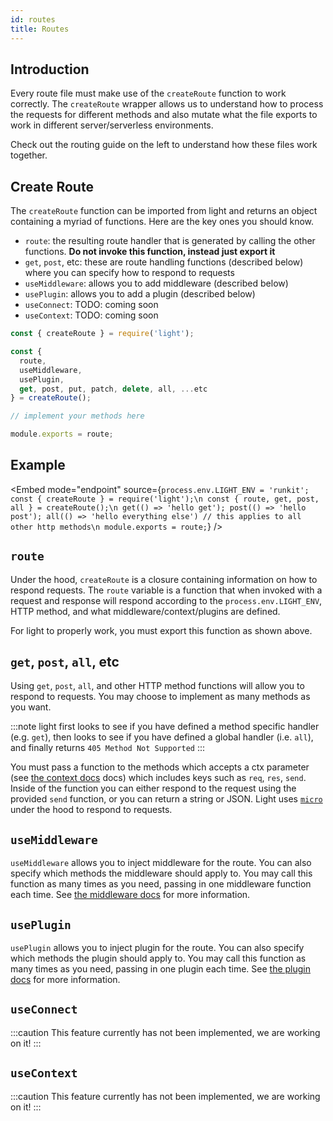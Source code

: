 ```yaml
---
id: routes
title: Routes
---
```


## Introduction

Every route file must make use of the `createRoute` function to work correctly. The `createRoute` wrapper allows us to understand how to process the requests for different methods and also mutate what the file exports to work in different server/serverless environments.

Check out the routing guide on the left to understand how these files work together.

## Create Route

The `createRoute` function can be imported from light and returns an object containing a myriad of functions. Here are the key ones you should know.

- `route`: the resulting route handler that is generated by calling the other functions. **Do not invoke this function, instead just export it**
- `get`, `post`, etc: these are route handling functions (described below) where you can specify how to respond to requests
- `useMiddleware`: allows you to add middleware (described below)
- `usePlugin`: allows you to add a plugin (described below)
- `useConnect`: TODO: coming soon
- `useContext`: TODO: coming soon


```js
const { createRoute } = require('light');

const {
  route,
  useMiddleware,
  usePlugin,
  get, post, put, patch, delete, all, ...etc
} = createRoute();

// implement your methods here

module.exports = route;
```


## Example


<Embed mode="endpoint" source={`process.env.LIGHT_ENV = 'runkit';
const { createRoute } = require('light');\n
const { route, get, post, all } = createRoute();\n
get(() => 'hello get');
post(() => 'hello post');
all(() => 'hello everything else') // this applies to all other http methods\n
module.exports = route;`} />


## `route`

Under the hood, `createRoute` is a closure containing information on how to respond requests. The `route` variable is a function that when invoked with a request and response will respond according to the `process.env.LIGHT_ENV`, HTTP method, and what middleware/context/plugins are defined.

For light to properly work, you must export this function as shown above.

## `get`, `post`, `all`, etc

Using `get`, `post`, `all`, and other HTTP method functions will allow you to respond to requests. You may choose to implement as many methods as you want.

:::note
light first looks to see if you have defined a method specific handler (e.g. `get`), then looks to see if you have defined a global handler (i.e. `all`), and finally returns `405 Method Not Supported`
:::

You must pass a function to the methods which accepts a ctx parameter (see [the context docs](core/context) docs) which includes keys such as `req`, `res`, `send`. Inside of the function you can either respond to the request using the provided `send` function, or you can return a string or JSON. Light uses [`micro`](https://github.com/zeit/micro) under the hood to respond to requests.

## `useMiddleware`

`useMiddleware` allows you to inject middleware for the route. You can also specify which methods the middleware should apply to. You may call this function as many times as you need, passing in one middleware function each time. See [the middleware docs](core/middleware.md) for more information.

## `usePlugin`

`usePlugin` allows you to inject plugin for the route. You can also specify which methods the plugin should apply to. You may call this function as many times as you need, passing in one plugin each time. See [the plugin docs](core/plugins.md) for more information.

## `useConnect`

:::caution
This feature currently has not been implemented, we are working on it!
:::

## `useContext`

:::caution
This feature currently has not been implemented, we are working on it!
:::
